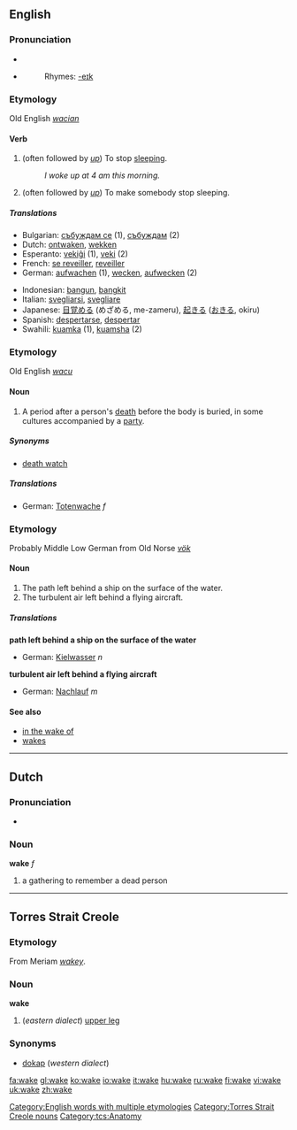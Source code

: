 ==English==

===Pronunciation===
*{{IPA|/'weɪk/}}
*{{audio|en-us-wake.ogg|Audio (US)}}
*:Rhymes: [[Rhymes:English:-eɪk|-eɪk]]

===Etymology===
Old English ''[[wacian]]''

====Verb====
{{en-verb|wakes|waking|'''[[woke]] '''or''' [[waked]]'''|'''[[woken]] '''or''' [[waked]]'''}}

#{{intransitive}} (often followed by ''[[up]]'') To stop [[sleep]]ing.
#:''I woke up at 4 am this morning.''
#{{transitive}} (often followed by ''[[up]]'') To make somebody stop sleeping.

=====Translations=====
{{rfc-trans}}
{{top}}
*Bulgarian: [[събуждам се]] (1), [[събуждам]] (2)
*Dutch: [[ontwaken]], [[wekken]]
*Esperanto: [[vekiĝi]] (1), [[veki]] (2)
*French: [[se reveiller]], [[reveiller]]
*German: [[aufwachen]] (1), [[wecken]], [[aufwecken]] (2)
{{mid}}
*Indonesian: [[bangun]], [[bangkit]]
*Italian: [[svegliarsi]], [[svegliare]]
*Japanese: [[目覚める]] (めざめる, me-zameru), [[起きる]] ([[おきる]], okiru)
*Spanish: [[despertarse]], [[despertar]]
*Swahili: [[kuamka]] (1), [[kuamsha]] (2)
{{bottom}}

===Etymology===
Old English ''[[wacu]]''

====Noun====
{{en-noun}}

# A period after a person's [[death]] before the body is buried, in some cultures accompanied by a [[party]].

=====Synonyms=====
*[[death watch]]

=====Translations=====
*German: [[Totenwache]] ''f''

===Etymology===
Probably Middle Low German from Old Norse ''[[vök]]''

====Noun====
{{en-noun}}

# The path left behind a ship on the surface of the water.
# The turbulent air left behind a flying aircraft.

=====Translations=====
'''path left behind a ship on the surface of the water'''
*German: [[Kielwasser]] ''n''

'''turbulent air left behind a flying aircraft'''
*German: [[Nachlauf]] ''m''

====See also====
*[[in the wake of]]
*[[wakes]]

[[Category:English words with multiple etymologies]]
----

==Dutch==

===Pronunciation===
*{{IPA|/'wakə/}}

===Noun===
'''wake''' ''f''

# a gathering to remember a dead person
----
==Torres Strait Creole==
===Etymology===
From Meriam ''[[wakey]]''.
===Noun===
'''wake'''

# (''eastern dialect'') [[upper leg]]
===Synonyms===
*[[dokap]] (''western dialect'')
[[Category:Torres Strait Creole nouns]]
[[Category:tcs:Anatomy]]

[[fa:wake]]
[[gl:wake]]
[[ko:wake]]
[[io:wake]]
[[it:wake]]
[[hu:wake]]
[[ru:wake]]
[[fi:wake]]
[[vi:wake]]
[[uk:wake]]
[[zh:wake]]